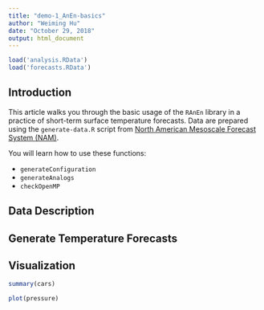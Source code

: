 ```yaml
---
title: "demo-1_AnEn-basics"
author: "Weiming Hu"
date: "October 29, 2018"
output: html_document
---
```


```r
load('analysis.RData')
load('forecasts.RData')
```

## Introduction

This article walks you through the basic usage of the `RAnEn` library in a practice of short-term surface temperature forecasts. Data are prepared using the `generate-data.R` script from [North American Mesoscale Forecast System (NAM)](https://www.ncdc.noaa.gov/data-access/model-data/model-datasets/north-american-mesoscale-forecast-system-nam). 

You will learn how to use these functions:

- `generateConfiguration`
- `generateAnalogs`
- `checkOpenMP`

## Data Description

## Generate Temperature Forecasts

## Visualization

```r
summary(cars)
```


```r
plot(pressure)
```